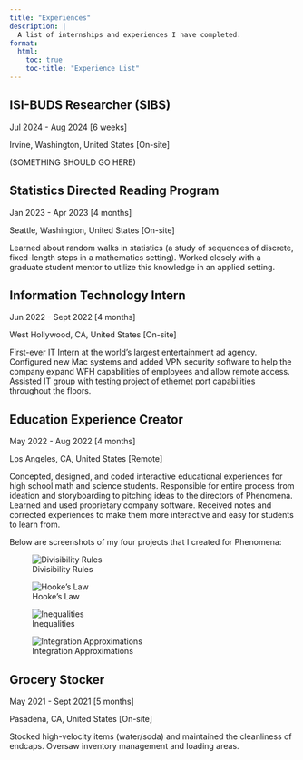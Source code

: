 ```yaml
---
title: "Experiences"
description: |
  A list of internships and experiences I have completed.
format:
  html:
    toc: true
    toc-title: "Experience List"
---
```


## ISI-BUDS Researcher (SIBS)

Jul 2024 - Aug 2024 \[6 weeks\]

Irvine, Washington, United States \[On-site\]

(SOMETHING SHOULD GO HERE)

## Statistics Directed Reading Program

Jan 2023 - Apr 2023 \[4 months\]

Seattle, Washington, United States \[On-site\]

Learned about random walks in statistics (a study of sequences of discrete, fixed-length steps in a mathematics setting). Worked closely with a graduate student mentor to utilize this knowledge in an applied setting.

## Information Technology Intern

Jun 2022 - Sept 2022 \[4 months\]

West Hollywood, CA, United States \[On-site\]

First-ever IT Intern at the world's largest entertainment ad agency. Configured new Mac systems and added VPN security software to help the company expand WFH capabilities of employees and allow remote access. Assisted IT group with testing project of ethernet port capabilities throughout the floors.

## Education Experience Creator

May 2022 - Aug 2022 \[4 months\]

Los Angeles, CA, United States \[Remote\]

Concepted, designed, and coded interactive educational experiences for high school math and science students. Responsible for entire process from ideation and storyboarding to pitching ideas to the directors of Phenomena. Learned and used proprietary company software. Received notes and corrected experiences to make them more interactive and easy for students to learn from.

Below are screenshots of my four projects that I created for Phenomena:

![Divisibility Rules](img/Divisibility%20Rule.png)

![Hooke's Law](img/Hooke's%20Law.png)

![Inequalities](img/Inequalities.png)

![Integration Approximations](img/Integration%20Approx.png)

## Grocery Stocker

May 2021 - Sept 2021 \[5 months\]

Pasadena, CA, United States \[On-site\]

Stocked high-velocity items (water/soda) and maintained the cleanliness of endcaps. Oversaw inventory management and loading areas.
